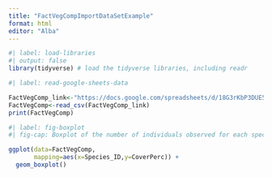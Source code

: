 ```yaml
---
title: "FactVegCompImportDataSetExample"
format: html
editor: "Alba"
---
```


```r
#| label: load-libraries
#| output: false  
library(tidyverse) # load the tidyverse libraries, including readr
```
```r
#| label: read-google-sheets-data

FactVegComp_link<-"https://docs.google.com/spreadsheets/d/18G3rKbP3DUE5tXVUItqcpEjxzNlcmrvsjUgtpLXQpWE/pub?gid=1988760156&single=true&output=csv"
FactVegComp<-read_csv(FactVegComp_link)
print(FactVegComp)
```
```r
#| label: fig-boxplot
#| fig-cap: Boxplot of the number of individuals observed for each species. 

ggplot(data=FactVegComp, 
       mapping=aes(x=Species_ID,y=CoverPerc)) +
  geom_boxplot()
```

